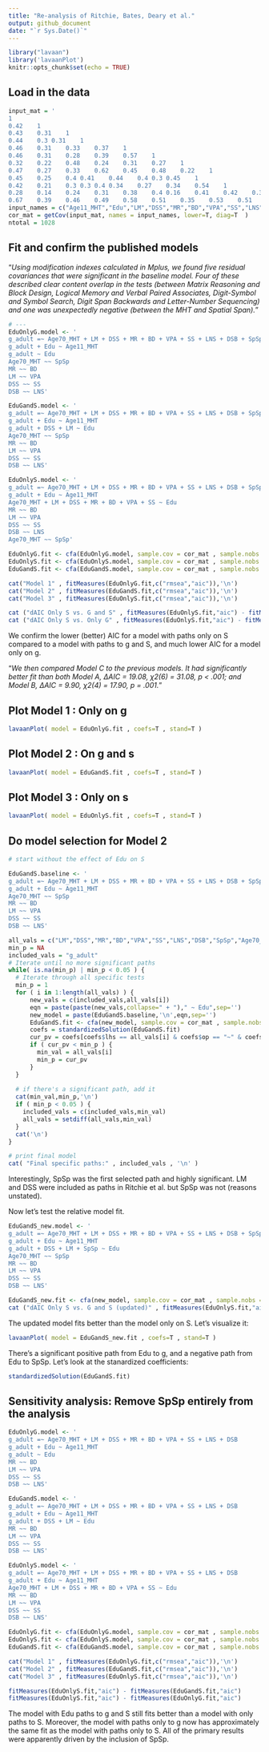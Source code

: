 ```yaml
---
title: "Re-analysis of Ritchie, Bates, Deary et al."
output: github_document
date: "`r Sys.Date()`"
---
```


```r
library("lavaan")
library('lavaanPlot')
knitr::opts_chunk$set(echo = TRUE)
```

## Load in the data

```r
input_mat = '
1											
0.42	1										
0.43	0.31	1									
0.44	0.3	0.31	1								
0.46	0.31	0.33	0.37	1							
0.46	0.31	0.28	0.39	0.57	1						
0.32	0.22	0.48	0.24	0.31	0.27	1					
0.47	0.27	0.33	0.62	0.45	0.48	0.22	1				
0.45	0.25	0.4	0.41	0.44	0.4	0.3	0.45	1			
0.42	0.21	0.3	0.3	0.4	0.34	0.27	0.34	0.54	1		
0.28	0.14	0.24	0.31	0.38	0.4	0.16	0.41	0.42	0.32	1	
0.67	0.39	0.46	0.49	0.58	0.51	0.35	0.53	0.51	0.4	0.36	1'
input_names = c("Age11_MHT","Edu","LM","DSS","MR","BD","VPA","SS","LNS","DSB","SpSp","Age70_MHT")
cor_mat = getCov(input_mat, names = input_names, lower=T, diag=T  )
ntotal = 1028
```

## Fit and confirm the published models

"*Using modification indexes calculated in Mplus, we found five residual covariances that were significant in the baseline model. Four of these described clear content overlap in the tests (between Matrix Reasoning and Block Design, Logical Memory and Verbal Paired Associates, Digit-Symbol and Symbol Search, Digit Span Backwards and Letter-Number Sequencing) and one was unexpectedly negative (between the MHT and Spatial Span).*"

```r
# ---
EduOnlyG.model <- '
g_adult =~ Age70_MHT + LM + DSS + MR + BD + VPA + SS + LNS + DSB + SpSp
g_adult + Edu ~ Age11_MHT
g_adult ~ Edu
Age70_MHT ~~ SpSp
MR ~~ BD
LM ~~ VPA
DSS ~~ SS
DSB ~~ LNS'

EduGandS.model <- '
g_adult =~ Age70_MHT + LM + DSS + MR + BD + VPA + SS + LNS + DSB + SpSp
g_adult + Edu ~ Age11_MHT
g_adult + DSS + LM ~ Edu
Age70_MHT ~~ SpSp
MR ~~ BD
LM ~~ VPA
DSS ~~ SS
DSB ~~ LNS'

EduOnlyS.model <- '
g_adult =~ Age70_MHT + LM + DSS + MR + BD + VPA + SS + LNS + DSB + SpSp
g_adult + Edu ~ Age11_MHT
Age70_MHT + LM + DSS + MR + BD + VPA + SS ~ Edu
MR ~~ BD
LM ~~ VPA
DSS ~~ SS
DSB ~~ LNS
Age70_MHT ~~ SpSp'

EduOnlyG.fit <- cfa(EduOnlyG.model, sample.cov = cor_mat , sample.nobs = ntotal , std.lv = T )
EduOnlyS.fit <- cfa(EduOnlyS.model, sample.cov = cor_mat , sample.nobs = ntotal , std.lv = T )
EduGandS.fit <- cfa(EduGandS.model, sample.cov = cor_mat , sample.nobs = ntotal , std.lv = T )

cat("Model 1" , fitMeasures(EduOnlyG.fit,c("rmsea","aic")),'\n')
cat("Model 2" , fitMeasures(EduGandS.fit,c("rmsea","aic")),'\n')
cat("Model 3" , fitMeasures(EduOnlyS.fit,c("rmsea","aic")),'\n')

cat ("dAIC Only S vs. G and S" , fitMeasures(EduOnlyS.fit,"aic") - fitMeasures(EduGandS.fit,"aic") , '\n' )
cat ("dAIC Only S vs. Only G" , fitMeasures(EduOnlyS.fit,"aic") - fitMeasures(EduOnlyG.fit,"aic") , '\n' )

```
We confirm the lower (better) AIC for a model with paths only on S compared to a model with paths to g and S, and much lower AIC for a model only on g.

"*We then compared Model C to the previous models. It had significantly better fit than both Model A, ΔAIC = 19.08, χ2(6) = 31.08, p < .001; and Model B, ΔAIC = 9.90, χ2(4) = 17.90, p = .001.*"

## Plot Model 1 : Only on g
```r
lavaanPlot( model = EduOnlyG.fit , coefs=T , stand=T )
```
## Plot Model 2 : On g and s
```r
lavaanPlot( model = EduGandS.fit , coefs=T , stand=T )
```
## Plot Model 3 : Only on s
```r
lavaanPlot( model = EduOnlyS.fit , coefs=T , stand=T )
```

## Do model selection for Model 2
```r

# start without the effect of Edu on S

EduGandS.baseline <- '
g_adult =~ Age70_MHT + LM + DSS + MR + BD + VPA + SS + LNS + DSB + SpSp
g_adult + Edu ~ Age11_MHT
Age70_MHT ~~ SpSp
MR ~~ BD
LM ~~ VPA
DSS ~~ SS
DSB ~~ LNS'

all_vals = c("LM","DSS","MR","BD","VPA","SS","LNS","DSB","SpSp","Age70_MHT")
min_p = NA
included_vals = "g_adult"
# Iterate until no more significant paths
while( is.na(min_p) | min_p < 0.05 ) {
  # Iterate through all specific tests
  min_p = 1
  for ( i in 1:length(all_vals) ) {
      new_vals = c(included_vals,all_vals[i])
      eqn = paste(paste(new_vals,collapse=" + ")," ~ Edu",sep='')
      new_model = paste(EduGandS.baseline,'\n',eqn,sep='')
      EduGandS.fit <- cfa(new_model, sample.cov = cor_mat , sample.nobs = ntotal , std.lv = T)
      coefs = standardizedSolution(EduGandS.fit)
      cur_pv = coefs[coefs$lhs == all_vals[i] & coefs$op == "~" & coefs$rhs == "Edu","pvalue"]
      if ( cur_pv < min_p ) {
        min_val = all_vals[i]
        min_p = cur_pv
      }
  }
  
  # if there's a significant path, add it
  cat(min_val,min_p,'\n')
  if ( min_p < 0.05 ) {
    included_vals = c(included_vals,min_val)
    all_vals = setdiff(all_vals,min_val)
  }
  cat('\n')
}

# print final model
cat( "Final specific paths:" , included_vals , '\n' )
```
Interestingly, SpSp was the first selected path and highly significant. LM and DSS were included as paths in Ritchie et al. but SpSp was not (reasons unstated).

Now let's test the relative model fit.

```r
EduGandS_new.model <- '
g_adult =~ Age70_MHT + LM + DSS + MR + BD + VPA + SS + LNS + DSB + SpSp
g_adult + Edu ~ Age11_MHT
g_adult + DSS + LM + SpSp ~ Edu
Age70_MHT ~~ SpSp
MR ~~ BD
LM ~~ VPA
DSS ~~ SS
DSB ~~ LNS'

EduGandS_new.fit <- cfa(new_model, sample.cov = cor_mat , sample.nobs = ntotal , std.lv = T)
cat ("dAIC Only S vs. G and S (updated)" , fitMeasures(EduOnlyS.fit,"aic") - fitMeasures(EduGandS_new.fit,"aic") , '\n' )
```

The updated model fits better than the model only on S. Let's visualize it:

```r
lavaanPlot( model = EduGandS_new.fit , coefs=T , stand=T )
```
There's a significant positive path from Edu to g, and a negative path from Edu to SpSp. Let's look at the stanardized coefficients:

```r
standardizedSolution(EduGandS.fit)
```

## Sensitivity analysis: Remove SpSp entirely from the analysis

```r
EduOnlyG.model <- '
g_adult =~ Age70_MHT + LM + DSS + MR + BD + VPA + SS + LNS + DSB
g_adult + Edu ~ Age11_MHT
g_adult ~ Edu
MR ~~ BD
LM ~~ VPA
DSS ~~ SS
DSB ~~ LNS'

EduGandS.model <- '
g_adult =~ Age70_MHT + LM + DSS + MR + BD + VPA + SS + LNS + DSB
g_adult + Edu ~ Age11_MHT
g_adult + DSS + LM ~ Edu
MR ~~ BD
LM ~~ VPA
DSS ~~ SS
DSB ~~ LNS'

EduOnlyS.model <- '
g_adult =~ Age70_MHT + LM + DSS + MR + BD + VPA + SS + LNS + DSB
g_adult + Edu ~ Age11_MHT
Age70_MHT + LM + DSS + MR + BD + VPA + SS ~ Edu
MR ~~ BD
LM ~~ VPA
DSS ~~ SS
DSB ~~ LNS'

EduOnlyG.fit <- cfa(EduOnlyG.model, sample.cov = cor_mat , sample.nobs = ntotal , std.lv = T )
EduOnlyS.fit <- cfa(EduOnlyS.model, sample.cov = cor_mat , sample.nobs = ntotal , std.lv = T )
EduGandS.fit <- cfa(EduGandS.model, sample.cov = cor_mat , sample.nobs = ntotal , std.lv = T )

cat("Model 1" , fitMeasures(EduOnlyG.fit,c("rmsea","aic")),'\n')
cat("Model 2" , fitMeasures(EduGandS.fit,c("rmsea","aic")),'\n')
cat("Model 3" , fitMeasures(EduOnlyS.fit,c("rmsea","aic")),'\n')

fitMeasures(EduOnlyS.fit,"aic") - fitMeasures(EduGandS.fit,"aic")
fitMeasures(EduOnlyS.fit,"aic") - fitMeasures(EduOnlyG.fit,"aic")
```
The model with Edu paths to g and S still fits better than a model with only paths to S. Moreover, the model with paths only to g now has approximately the same fit as the model with paths only to S. All of the primary results were apparently driven by the inclusion of SpSp.